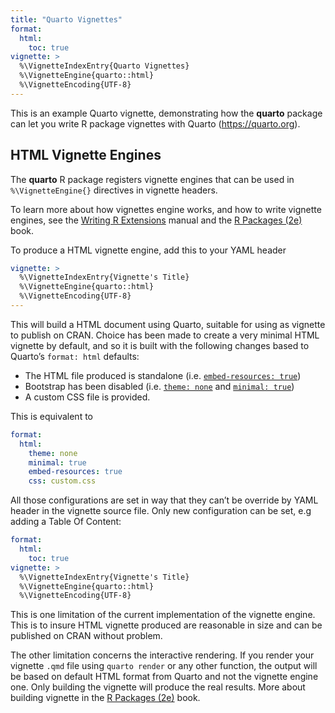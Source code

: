 ```yaml
---
title: "Quarto Vignettes"
format:
  html:
    toc: true
vignette: >
  %\VignetteIndexEntry{Quarto Vignettes}
  %\VignetteEngine{quarto::html}
  %\VignetteEncoding{UTF-8}
---
```


This is an example Quarto vignette, demonstrating how the **quarto** package can let you write R package vignettes with Quarto (<https://quarto.org>).

## HTML Vignette Engines

The **quarto** R package registers vignette engines that can be used in `%\VignetteEngine{}` directives in vignette headers. 

To learn more about how vignettes engine works, and how to write vignette engines, see the [Writing R Extensions](https://cran.r-project.org/doc/manuals/r-release/R-exts.html#Non_002dSweave-vignettes) manual and the [R Packages (2e)](https://r-pkgs.org/vignettes.html) book.


To produce a HTML vignette engine, add this to your YAML header

```yaml
vignette: >
  %\VignetteIndexEntry{Vignette's Title}
  %\VignetteEngine{quarto::html}
  %\VignetteEncoding{UTF-8}
---
```

This will build a HTML document using Quarto, suitable for using as vignette to publish on CRAN. Choice has been made to create a very minimal HTML vignette by default, and so it is built with the following changes based to Quarto's `format: html` defaults:

- The HTML file produced is standalone (i.e. [`embed-resources: true`](https://quarto.org/docs/output-formats/html-publishing.html#standalone-html))
- Bootstrap has been disabled (i.e. [`theme: none`](https://quarto.org/docs/output-formats/html-themes.html) and [`minimal: true`](https://quarto.org/docs/output-formats/html-basics.html#minimal-html))
- A custom CSS file is provided. 

This is equivalent to 

```yaml
format: 
  html:
    theme: none
    minimal: true
    embed-resources: true
    css: custom.css
```

All those configurations are set in way that they can't be override by YAML header in the vignette source file. Only new configuration can be set, e.g adding a Table Of Content: 

````yaml
format: 
  html:
    toc: true
vignette: >
  %\VignetteIndexEntry{Vignette's Title}
  %\VignetteEngine{quarto::html}
  %\VignetteEncoding{UTF-8}
````

This is one limitation of the current implementation of the vignette engine. This is to insure HTML vignette produced are reasonable in size and can be published on CRAN without problem.

The other limitation concerns the interactive rendering. If you render your vignette `.qmd` file using `quarto render` or any other function, the output will be based on default HTML format from Quarto and not the vignette engine one. Only building the vignette will produce the real results. More about building vignette in the [R Packages (2e)](https://r-pkgs.org/vignettes.html#sec-vignettes-how-built-checked) book.


